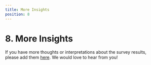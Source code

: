 ```yaml
---
title: More Insights
position: 8
---
```


# 8. More Insights

If you have more thoughts or interpretations about the survey results, please add them [here](https://github.com/geeksblabla/stateofdev.uz/discussions/116). We would love to hear from you!
